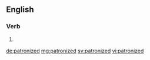 ==English==

===Verb===
{{head|en}}

# {{en-past of|patronize}}

[[de:patronized]]
[[mg:patronized]]
[[sv:patronized]]
[[vi:patronized]]
